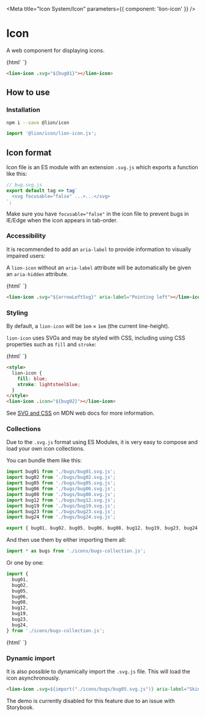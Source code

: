 
<Meta title="Icon System/Icon" parameters={{ component: 'lion-icon' }} />

# Icon

A web component for displaying icons.

<Story name="Default">
  {html`
    <style>
      lion-icon {
        width: 50px;
        height: 50px;
      }
    </style>
    <lion-icon .svg="${bugs.bug01}"></lion-icon>
  `}
</Story>

```html
<lion-icon .svg="${bug01}"></lion-icon>
```

## How to use

### Installation

```sh
npm i --save @lion/icon
```

```js
import '@lion/icon/lion-icon.js';
```

## Icon format

Icon file is an ES module with an extension `.svg.js` which exports a function like this:

```js
// bug.svg.js
export default tag => tag`
  <svg focusable="false" ...>...</svg>
`;
```

Make sure you have `focusable="false"` in the icon file to prevent bugs in IE/Edge when the icon appears in tab-order.

### Accessibility

It is recommended to add an `aria-label` to provide information to visually impaired users:

A `lion-icon` without an `aria-label` attribute will be automatically be given an `aria-hidden` attribute.

<Story name="Accessible label">
  {html`
    <lion-icon .svg="${arrowLeftSvg}" aria-label="Pointing left"></lion-icon>
  `}
</Story>

```html
<lion-icon .svg="${arrowLeftSvg}" aria-label="Pointing left"></lion-icon>
```

### Styling

By default, a `lion-icon` will be `1em` × `1em` (the current line-height).

`lion-icon` uses SVGs and may be styled with CSS, including using CSS properties such as `fill` and `stroke`:

<Story name="Styling">
  {html`
    <style>
      lion-icon.custom {
        fill: blue;
        stroke: red;
      }
    </style>
    <lion-icon class="custom" .svg="${bugs.bug02}" aria-label="Pointing left"></lion-icon>
  `}
</Story>

```html
<style>
  lion-icon {
    fill: blue;
    stroke: lightsteelblue;
  }
</style>
<lion-icon .icon="${bug02}"></lion-icon>
```

See <a href="https://developer.mozilla.org/en-US/docs/Web/SVG/Tutorial/SVG_and_CSS" target="_blank">SVG and CSS</a> on MDN web docs for more information.

### Collections

Due to the `.svg.js` format using ES Modules, it is very easy to compose and load your own icon collections.

You can bundle them like this:

```js
import bug01 from './bugs/bug01.svg.js';
import bug02 from './bugs/bug02.svg.js';
import bug05 from './bugs/bug05.svg.js';
import bug06 from './bugs/bug06.svg.js';
import bug08 from './bugs/bug08.svg.js';
import bug12 from './bugs/bug12.svg.js';
import bug19 from './bugs/bug19.svg.js';
import bug23 from './bugs/bug23.svg.js';
import bug24 from './bugs/bug24.svg.js';

export { bug01, bug02, bug05, bug06, bug08, bug12, bug19, bug23, bug24 };
```

And then use them by either importing them all:

```js
import * as bugs from './icons/bugs-collection.js';
```

Or one by one:

```js
import {
  bug01,
  bug02,
  bug05,
  bug06,
  bug08,
  bug12,
  bug19,
  bug23,
  bug24,
} from './icons/bugs-collection.js';
```

<Story name="Collections">
  {html`
    <lion-icon class="icon" .svg=${bugs.bug05} aria-label="Skinny dung beatle"></lion-icon>
    <lion-icon class="icon" .svg=${bugs.bug06} aria-label="Butterfly"></lion-icon>
    <lion-icon class="icon" .svg=${bugs.bug08} aria-label="Ant"></lion-icon>
    <lion-icon class="icon" .svg=${bugs.bug12} aria-label="Striped beatle"></lion-icon>
    <lion-icon class="icon" .svg=${bugs.bug19} aria-label="Beatle with long whiskers"></lion-icon>
    <lion-icon class="icon" .svg=${bugs.bug23} aria-label="Swim beatle"></lion-icon>
    <lion-icon class="icon" .svg=${bugs.bug24} aria-label="Big forrest ant"></lion-icon>
  `}
</Story>

### Dynamic import

It is also possible to dynamically import the `.svg.js` file.
This will load the icon asynchronously.

```html
<lion-icon .svg=${import('./icons/bugs/bug05.svg.js')} aria-label="Skinny dung beatle"></lion-icon>
```

The demo is currently disabled for this feature due to an issue with Storybook.
